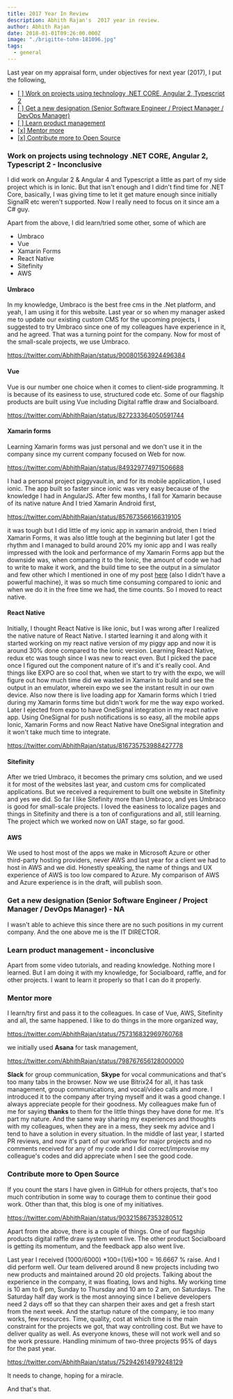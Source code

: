 ```yaml
---
title: 2017 Year In Review
description: Abhith Rajan's  2017 year in review.
author: Abhith Rajan
date: 2018-01-01T09:26:00.000Z
image: "./brigitte-tohm-181096.jpg"
tags:
  - general
---
```


Last year on my appraisal form, under objectives for next year (2017), I put the following,

- [[ ] Work on projects using technology .NET CORE, Angular 2, Typescript 2](#1)
- [[ ] Get a new designation (Senior Software Engineer / Project Manager / DevOps Manager)](#2)
- [[ ] Learn product management](#3)
- [[x] Mentor more](#4)
- [[x] Contribute more to Open Source](#5)

### Work on projects using technology .NET CORE, Angular 2, Typescript 2 - Inconclusive

I did work on Angular 2 & Angular 4 and Typescript a little as part of my side project which is in Ionic. But that isn't enough and I didn't find time for .NET Core, basically, I was giving time to let it get mature enough since initially SignalR etc weren't supported. Now I really need to focus on it since am a C# guy.

Apart from the above, I did learn/tried some other, some of which are

- Umbraco
- Vue
- Xamarin Forms
- React Native
- Sitefinity
- AWS

#### Umbraco

In my knowledge, Umbraco is the best free cms in the .Net platform, and yeah, I am using it for this website. Last year or so when my manager asked me to update our existing custom CMS for the upcoming projects, I suggested to try Umbraco since one of my colleagues have experience in it, and he agreed. That was a turning point for the company. Now for most of the small-scale projects, we use Umbraco.

https://twitter.com/AbhithRajan/status/900801563924496384

#### Vue

Vue is our number one choice when it comes to client-side programming. It is because of its easiness to use, structured code etc. Some of our flagship products are built using Vue including Digital raffle draw and Socialboard.

https://twitter.com/AbhithRajan/status/827233364050591744

#### Xamarin forms

Learning Xamarin forms was just personal and we don't use it in the company since my current company focused on Web for now.

https://twitter.com/AbhithRajan/status/849329774971506688

I had a personal project piggyvault.in, and for its mobile application, I used ionic. The app built so faster since ionic was very easy because of the knowledge I had in AngularJS. After few months, I fall for Xamarin because of its native nature And I tried Xamarin Android first,

https://twitter.com/AbhithRajan/status/857673566166319105

it was tough but I did little of my ionic app in xamarin android, then I tried Xamarin Forms, it was also little tough at the beginning but later I got the rhythm and I managed to build around 20% my ionic app and I was really impressed with the look and performance of my Xamarin Forms app but the downside was, when comparing it to the Ionic, the amount of code we had to write to make it work, and the build time to see the output in a simulator and few other which I mentioned in one of my post [here](https://www.abhith.net/post/xamarin-development-problems-and-solutions/) (also I didn't have a powerful machine), it was so much time consuming compared to ionic and when we do it in the free time we had, the time counts. So I moved to react native.

#### React Native

Initially, I thought React Native is like ionic, but I was wrong after I realized the native nature of React Native. I started learning it and along with it started working on my react native version of my piggy app and now it is around 30% done compared to the Ionic version. Learning React Native, redux etc was tough since I was new to react even. But I picked the pace once I figured out the component nature of it's and it's really cool. And things like EXPO are so cool that, when we start to try with the expo, we will figure out how much time did we wasted in Xamarin to build and see the output in an emulator, wherein expo we see the instant result in our own device. Also now there is live loading app for Xamarin forms which I tried during my Xamarin forms time but didn't work for me the way expo worked. Later I ejected from expo to have OneSignal integration in my react native app. Using OneSignal for push notifications is so easy, all the mobile apps Ionic, Xamarin Forms and now React Native have OneSignal integration and it won't take much time to integrate.

https://twitter.com/AbhithRajan/status/816735753988427778

#### Sitefinity

After we tried Umbraco, it becomes the primary cms solution, and we used it for most of the websites last year, and custom cms for complicated applications. But we received a requirement to built one website in Sitefinity and yes we did. So far I like Sitefinity more than Umbraco, and yes Umbraco is good for small-scale projects. I loved the easiness to localize pages and things in Sitefinity and there is a ton of configurations and all, still learning. The project which we worked now on UAT stage, so far good.

#### AWS

We used to host most of the apps we make in Microsoft Azure or other third-party hosting providers, never AWS and last year for a client we had to host in AWS and we did. Honestly speaking, the name of things and UX experience of AWS is too low compared to Azure. My comparison of AWS and Azure experience is in the draft, will publish soon.

### Get a new designation (Senior Software Engineer / Project Manager / DevOps Manager) - NA

I wasn't able to achieve this since there are no such positions in my current company. And the one above me is the IT DIRECTOR.

### Learn product management - inconclusive

Apart from some video tutorials, and reading knowledge. Nothing more I learned. But I am doing it with my knowledge, for Socialboard, raffle, and for other projects. I want to learn it properly so that I can do it properly.

### Mentor more

I learn/try first and pass it to the colleagues. In case of Vue, AWS, Sitefinity and all, the same happened. I like to do things in the more organized way,

https://twitter.com/AbhithRajan/status/757316832969760768

we initially used **Asana** for task management,

https://twitter.com/AbhithRajan/status/798767656128000000

**Slack** for group communication, **Skype** for vocal communications and that's too many tabs in the browser. Now we use Bitrix24 for all, it has task management, group communications, and vocal/video calls and more. I introduced it to the company after trying myself and it was a good change. I always appreciate people for their goodness. My colleagues make fun of me for saying **thanks** to them for the little things they have done for me. It's part my nature. And the same way sharing my experiences and thoughts with my colleagues, when they are in a mess, they seek my advice and I tend to have a solution in every situation. In the middle of last year, I started PR reviews, and now it's part of our workflow for major projects and no comments received for any of my code and I did correct/improvise my colleague's codes and did appreciate when I see the good code.

### Contribute more to Open Source

If you count the stars I have given in GitHub for others projects, that's too much contribution in some way to courage them to continue their good work. Other than that, this blog is one of my initiatives.

https://twitter.com/AbhithRajan/status/903215867353280512

Apart from the above, there is a couple of things. One of our flagship products digital raffle draw system went live. The other product Socialboard is getting its momentum, and the feedback app also went live.

Last year I received (1000/6000) *100=(1/6)*100 = 16.6667 % raise. And I did perform well. Our team delivered around 8 new projects including two new products and maintained around 20 old projects. Talking about the experience in the company, it was floating, lows and highs. My working time is 10 am to 6 pm, Sunday to Thursday and 10 am to 2 am, on Saturdays. The Saturday half day work is the most annoying since I believe developers need 2 days off so that they can sharpen their axes and get a fresh start from the next week. And the startup nature of the company, ie too many works, few resources. Time, quality, cost at which time is the main constraint for the projects we got, that way controlling cost. But we have to deliver quality as well. As everyone knows, these will not work well and so the work pressure. Handling minimum of two-three projects 95% of days for the past year.

https://twitter.com/AbhithRajan/status/752942614979248129

It needs to change, hoping for a miracle.

And that's that.
